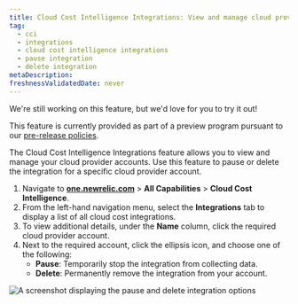 ```yaml
---
title: Cloud Cost Intelligence Integrations: View and manage cloud provider accounts
tag:
  - cci
  - integrations
  - cloud cost intelligence integrations
  - pause integration
  - delete integration
metaDescription: 
freshnessValidatedDate: never
---
```

<Callout title="preview">
  We're still working on this feature, but we'd love for you to try it out!

  This feature is currently provided as part of a preview program pursuant to our [pre-release policies](/docs/licenses/license-information/referenced-policies/new-relic-pre-release-policy).
</Callout>

The Cloud Cost Intelligence Integrations feature allows you to view and manage your cloud provider accounts. Use this feature to pause or delete the integration for a specific cloud provider account.

1. Navigate to <DNT>[**one.newrelic.com**](https://one.newrelic.com) > **All Capabilities** > **Cloud Cost Intelligence**</DNT>.
2. From the left-hand navigation menu, select the **Integrations** tab to display a list of all cloud cost integrations.
3. To view additional details, under the **Name** column, click the required cloud provider account.
4. Next to the required account, click the ellipsis icon, and choose one of the following:
    - **Pause**: Temporarily stop the integration from collecting data.
    - **Delete**: Permanently remove the integration from your account.

<img
  title="Pause and delete integration"
  alt="A screenshot displaying the pause and delete integration options"
  src="/images/pause-delete-cci.webp"
/>